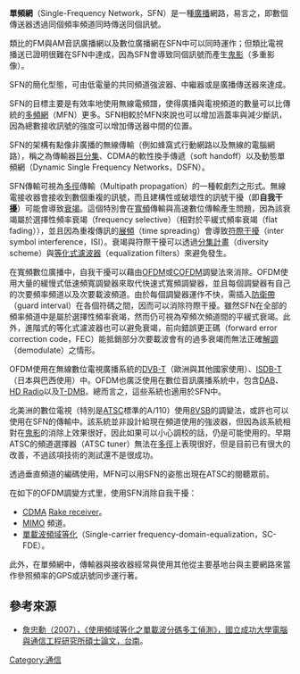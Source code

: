{{noteTA|G1=IT}}
{{Expert|time=2015-12-14T03:35:05+00:00}}
{{refimprove|time=2012-06-04}}
'''單頻網'''（Single-Frequency Network，SFN）是一種[[廣播|廣播]]網路，易言之，即數個傳送器透過同個頻率頻道同時傳送同個訊號。

類比的FM與AM音訊廣播網以及數位廣播網在SFN中可以同時運作；但類比電視播送已證明很難在SFN中達成，因為SFN會導致同個訊號而產生[[鬼影_(電視)|鬼影]]（多重影像）。

SFN的簡化型態，可由低電量的共同頻道強波器、中繼器或是廣播傳送器來達成。

SFN的目標主要是有效率地使用無線電頻譜，使得廣播與電視頻道的數量可以比傳統的[[多頻網|多頻網]]（MFN）更多。SFN相較於MFN來說也可以增加涵蓋率與減少斷訊，因為總數接收訊號的強度可以增加傳送器中間的位置。

SFN的架構有點像非廣播的無線傳輸（例如蜂窩式行動網路以及無線的電腦網路），稱之為傳輸器[[巨分集|巨分集]]、CDMA的軟性換手傳遞（soft handoff）以及動態單頻網（Dynamic Single Frequency Networks，DSFN）。

SFN傳輸可視為[[多徑|多徑]]傳輸（Multipath propagation）的一種較劇烈之形式。無線電接收器會接收到數個重複的訊號，而且建構性或破壞性的訊號干擾（即'''自我干擾'''）可能會導致[[衰落|衰竭]]。這個特別會在[[寬頻|寬頻]]傳輸與高速數位傳輸產生問題，因為該衰竭屬於選擇性頻率衰竭（frequency selective）（相對於平緩式頻率衰竭（flat fading）），並且因為重複傳訊的[[展頻|展頻]]（time spreading）會導致[[符際干擾|符際干擾]]（inter symbol interference，ISI）。衰竭與符際干擾可以透過[[分集計畫|分集計畫]]（diversity scheme）與[[等化式濾波器|等化式濾波器]]（equalization filters）來避免發生。

在寬頻數位廣播中，自我干擾可以藉由[[OFDM|OFDM]]或[[COFDM|COFDM]]調變法來消除。OFDM使用大量的緩慢式低速頻寬調變器來取代快速式寬頻調變器，並且每個調變器有自己的次要頻率頻道以及次要載波頻道。由於每個調變器運作不快，需插入[[防衛帶|防衛帶]]（guard interval）在各個符碼之間，因而可以消除符際干擾。雖然SFN在全部的頻率頻道中是屬於選擇性頻率衰竭，然而仍可視為窄頻次頻道間的平緩式衰竭。此外，進階式的等化式濾波器也可以避免衰竭，前向錯誤更正碼（forward error correction code，FEC）能抵銷部分次要載波會有的過多衰竭而無法正確[[解調|解調]]（demodulate）之情形。

OFDM使用在無線數位電視廣播系統的[[DVB-T|DVB-T]]（歐洲與其他國家使用）、[[ISDB-T|ISDB-T]]（日本與巴西使用）中。OFDM也廣泛使用在數位音訊廣播系統中，包含[[DAB|DAB]]、[[HD_Radio|HD Radio]]以及[[T-DMB|T-DMB]]。總而言之，這些系統也適用於SFN中。

北美洲的數位電視（特別是[[ATSC|ATSC]]標準的A/110）使用[[8VSB|8VSB]]的調變法，或許也可以使用在SFN的傳輸中。該系統並非設計給現在頻道使用的強波器，但因為該系統相對在[[鬼影|鬼影]]的消除上效果很好，因此如果可以小心調校的話，仍是可能使用的。早期ATSC的頻道選擇器（ATSC tuner）無法在[[多徑|多徑]]上表現很好，但是目前已有很大的改善，不過該項技術的測試還不是很成功。

透過垂直頻道的編碼使用，MFN可以用SFN的姿態出現在ATSC的閱聽眾前。

在如下的OFDM調變方式里，使用SFN消除自我干擾：
* [[CDMA|CDMA]] [[Rake_receiver|Rake receiver]]。
* [[MIMO|MIMO]] 頻道。
* [[單載波頻域等化|單載波頻域等化]]（Single-carrier frequency-domain-equalization，SC-FDE）。

此外，在單頻網中，傳輸器與接收器經常與使用其他從主要基地台與主要網路來當作參照頻率的GPS或訊號同步運行著。

== 參考來源 ==
* [http://etdncku.lib.ncku.edu.tw/ETD-db/ETD-search-c/view_etd?URN=etd-0629107-172739 詹忠勳（2007），《使用頻域等化之單載波分碼多工偵測》，國立成功大學電腦與通信工程研究所碩士論文，台南]{{Wayback|url=http://etdncku.lib.ncku.edu.tw/ETD-db/ETD-search-c/view_etd?URN=etd-0629107-172739 |date=20090218234110 }}。

[[Category:通信|Category:通信]]